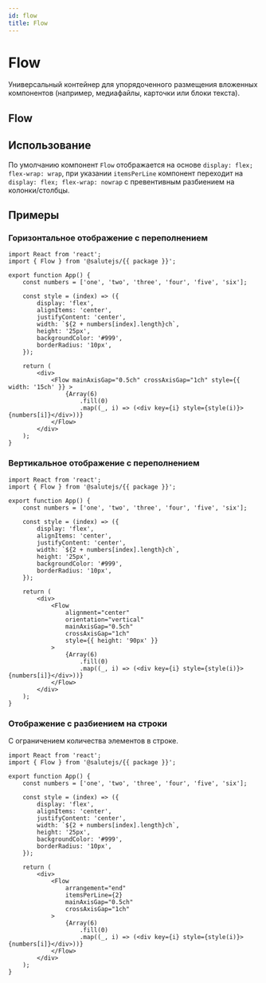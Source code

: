 ```yaml
---
id: flow
title: Flow
---
```



# Flow
Универсальный контейнер для упорядоченного размещения вложенных компонентов (например, медиафайлы, карточки или блоки текста).


## Flow
<Description name="Flow" />
<PropsTable name="Flow" exclude={['css', 'focused', 'minColWidth']} />

## Использование
По умолчанию компонент `Flow` отображается на основе `display: flex; flex-wrap: wrap`,
при указании `itemsPerLine` компонент переходит на `display: flex; flex-wrap: nowrap` с превентивным разбиением на колонки/столбцы.


## Примеры

### Горизонтальное отображение с переполнением

```tsx live
import React from 'react';
import { Flow } from '@salutejs/{{ package }}';

export function App() {
    const numbers = ['one', 'two', 'three', 'four', 'five', 'six'];

    const style = (index) => ({
        display: 'flex',
        alignItems: 'center',
        justifyContent: 'center',
        width: `${2 + numbers[index].length}ch`,
        height: '25px',
        backgroundColor: '#999',
        borderRadius: '10px',
    });

    return (
        <div>
            <Flow mainAxisGap="0.5ch" crossAxisGap="1ch" style={{ width: '15ch' }} >
                {Array(6)
                    .fill(0)
                    .map((_, i) => (<div key={i} style={style(i)}>{numbers[i]}</div>))}
            </Flow>
        </div>
    );
}
```

### Вертикальное отображение с переполнением

```tsx live
import React from 'react';
import { Flow } from '@salutejs/{{ package }}';

export function App() {
    const numbers = ['one', 'two', 'three', 'four', 'five', 'six'];

    const style = (index) => ({
        display: 'flex',
        alignItems: 'center',
        justifyContent: 'center',
        width: `${2 + numbers[index].length}ch`,
        height: '25px',
        backgroundColor: '#999',
        borderRadius: '10px',
    });

    return (
        <div>
            <Flow
                alignment="center"
                orientation="vertical"
                mainAxisGap="0.5ch"
                crossAxisGap="1ch"
                style={{ height: '90px' }}
            >
                {Array(6)
                    .fill(0)
                    .map((_, i) => (<div key={i} style={style(i)}>{numbers[i]}</div>))}
            </Flow>
        </div>
    );
}
```

### Отображение с разбиением на строки
С ограничением количества элементов в строке.

```tsx live
import React from 'react';
import { Flow } from '@salutejs/{{ package }}';

export function App() {
    const numbers = ['one', 'two', 'three', 'four', 'five', 'six'];

    const style = (index) => ({
        display: 'flex',
        alignItems: 'center',
        justifyContent: 'center',
        width: `${2 + numbers[index].length}ch`,
        height: '25px',
        backgroundColor: '#999',
        borderRadius: '10px',
    });

    return (
        <div>
            <Flow
                arrangement="end"
                itemsPerLine={2}
                mainAxisGap="0.5ch"
                crossAxisGap="1ch"
            >
                {Array(6)
                    .fill(0)
                    .map((_, i) => (<div key={i} style={style(i)}>{numbers[i]}</div>))}
            </Flow>
        </div>
    );
}
```

